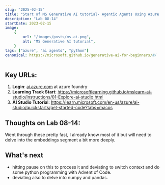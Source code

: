 ```yaml
---
slug: "2025-02-15"
title: "Start of MS Generative AI tutorial- Agentic Agents Using Azure, Lab 08-14"
description: "Lab 08-14"
startDate: 2023-02-15
image:
    {
        url: "/images/posts/ms-ai.png",
        alt: "MS Generative AI tutorial",
    }
tags: ["azure", "ai agents", "python"]
canonical: https://microsoft.github.io/generative-ai-for-beginners/#/
---
```


## Key URLs:
1. **Login**: [ai.azure.com](http://ai.azure.com) at azure foundry
2. **Learning Track Start**: https://microsoftlearning.github.io/mslearn-ai-studio/Instructions/01-Explore-ai-studio.html
3. **AI Studio Tutorial**: https://learn.microsoft.com/en-us/azure/ai-studio/quickstarts/get-started-code?tabs=macos

## Thoughts on Lab 08-14:
Went through these pretty fast, I already know most of it but will need to delve into the embeddings segment a bit more deeply.


## What's next
- hitting pause on this to process it and deviating to switch context and do some python programming with Advent of Code.  
- deviating also to delve into numpy and pandas.

